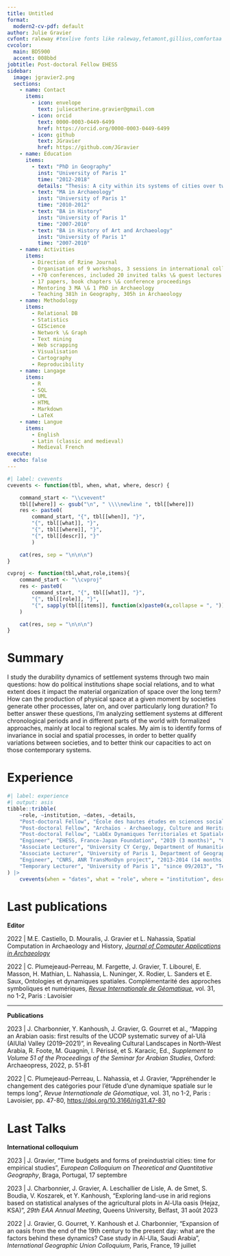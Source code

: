 ```yaml
---
title: Untitled
format:
  modern2-cv-pdf: default
author: Julie Gravier
cvfont: raleway #texlive fonts like raleway,fetamont,gillius,comfortaa
cvcolor: 
  main: BD5900
  accent: 008bbd
jobtitle: Post-doctoral Fellow EHESS
sidebar:
  image: jgravier2.png
  sections: 
    - name: Contact
      items:
        - icon: envelope
          text: juliecatherine.gravier@gmail.com
        - icon: orcid
          text: 0000-0003-0449-6499
          href: https://orcid.org/0000-0003-0449-6499
        - icon: github
          text: JGravier
          href: https://github.com/JGravier
    - name: Education
      items:
        - text: "PhD in Geography"
          inst: "University of Paris 1"
          time: "2012-2018"
          details: "Thesis: A city within its systems of cities over two thousand years"
        - text: "MA in Archaeology"
          inst: "University of Paris 1"
          time: "2010-2012"
        - text: "BA in History"
          inst: "University of Paris 1"
          time: "2007-2010"
        - text: "BA in History of Art and Archaeology"
          inst: "University of Paris 1"
          time: "2007-2010"
    - name: Activities
      items:
        - Direction of Rzine Journal
        - Organisation of 9 workshops, 3 sessions in international colloquium, 2 summer school
        - +70 conferences, included 20 invited talks \& guest lectures
        - 17 papers, book chapters \& conference proceedings
        - Mentoring 3 MA \& 1 PhD in Archaeology
        - Teaching 381h in Geography, 305h in Archaeology
    - name: Methodology
      items:
        - Relational DB
        - Statistics
        - GIScience
        - Network \& Graph
        - Text mining
        - Web scrapping
        - Visualisation
        - Cartography
        - Reproducibility
    - name: Langage
      items:
        - R
        - SQL
        - UML
        - HTML
        - Markdown
        - LaTeX
    - name: Langue
      items:
        - English
        - Latin (classic and medieval)
        - Medieval French
execute: 
  echo: false
---
```


```r
#| label: cvevents
cvevents <- function(tbl, when, what, where, descr) {

    command_start <- "\\cvevent"
    tbl[[where]] <- gsub("\n", " \\\\newline ", tbl[[where]])
    res <- paste0(
        command_start, "{", tbl[[when]], "}", 
        "{", tbl[[what]], "}",
        "{", tbl[[where]], "}",
        "{", tbl[[descr]], "}"
        )

    cat(res, sep = "\n\n\n")
}

cvproj <- function(tbl,what,role,items){
    command_start <- "\\cvproj"
    res <- paste0(
        command_start, "{", tbl[[what]], "}",
        "{", tbl[[role]], "}",
        "{", sapply(tbl[[items]], function(x)paste0(x,collapse = ", ")), "}"
    )

    cat(res, sep = "\n\n\n")
}
```

# Summary

I study the durability dynamics of settlement systems through two main questions: how do political institutions shape social relations, and to what extent does it impact the material organization of space over the long term? How can the production of physical space at a given moment by societies generate other processes, later on, and over particularly long duration? To better answer these questions, I'm analyzing settlement systems at different chronological periods and in different parts of the world with formalized approaches, mainly at local to regional scales. My aim is to identify forms of invariance in social and spatial processes, in order to better qualify variations between societies, and to better think our capacities to act on those contemporary systems.

# Experience

```r
#| label: experience
#| output: asis
tibble::tribble(
    ~role, ~institution, ~dates, ~details,
    "Post-doctoral Fellow", "École des hautes études en sciences sociales, UMR CAMS, UMR CRH, ANR SoDUCo project", "01/2022 - Today", "I study urban activities in the city of Paris using digital data from commercial directories. These data make it possible to work on the level of individuals and addresses, on a nearly annual basis. They are the result of automatic extraction pipeline (OCR, NER and geocoding) carried out within the ANR SoDUCo and currently form more than 22M entries over the years 1787-1914.",
    "Post-doctoral Fellow", "Archaïos - Archaeology, Culture and Heritage Company", "10/2020 - 12/2021", "Analysis of the growth dynamics of the Al-Ula oasis (Saudi Arabia) since the late 19th c. and direction of the GIS and DB pole of the international research program Al-Ula Cultural Oasis Project (UCOP).",
    "Post-doctoral Fellow", "LabEx Dynamiques Territoriales et Spatiales", "09/2019 - 09/2020", "Analysis of the decline and closure of public service facilities in French cities since the mid-2000s.",
    "Engineer", "EHESS, France-Japan Foundation", "2019 (3 months)", "Construction and analysis of a spatial database to compare social and economic transformations in the regions of Paris, Tokyo, London and New York since the 2000s.",
    "Associate Lecturer", "University CY Cergy, Department of Humanities", "09/2018 - 08/2019", "Teaching in Geography undergraduate degree.",
    "Associate Lecturer", "University of Paris 1, Department of Geography", "09/2017 - 08/2018", "Teaching in Geography undergraduate degree.",
    "Engineer", "CNRS, ANR TransMonDyn project", "2013-2014 (14 months)", "Assistance in editing reports for the ANR and construction of the project website.",
    "Temporary Lecturer", "University of Paris 1", "since 09/2013", "Teaching in Geography and Archaeology undergraduate degrees. Direction of the doctoral seminar Information systems and data processing in Archaeology."
) |>
    cvevents(when = "dates", what = "role", where = "institution", descr = "details")
```

# Last publications

**Editor**

2022 | M.E. Castiello, D. Mouralis, J. Gravier et L. Nahassia, Spatial Computation in Archaeology and History, [_Journal of Computer Applications in Archaeology_](https://journal.caa-international.org/collections/spatial-computation-in-archaeology-and-history)

2022 | C. Plumejeaud-Perreau, M. Fargette, J. Gravier, T. Libourel, E. Masson, H. Mathian, L. Nahassia, L. Nuninger, X. Rodier, L. Sanders et E. Saux, Ontologies et dynamiques spatiales. Complémentarité des approches symboliques et numériques, [_Revue Internationale de Géomatique_](https://rig.revuesonline.com/en/articles/lvrig/abs/2022/01/contents/contents.html), vol. 31, no 1-2, Paris : Lavoisier

---
**Publications**

2023 | J. Charbonnier, Y. Kanhoush, J. Gravier, G. Gourret et al., "Mapping an Arabian oasis: first results of the UCOP systematic survey of al‑ʿUlā (AlUla) Valley (2019–2021)", in Revealing Cultural Landscapes in North‑West Arabia, R. Foote, M. Guagnin, I. Périssé, et S. Karacic, Ed., _Supplement to Volume 51 of the Proceedings of the Seminar for Arabian Studies_, Oxford: Archaeopress, 2022, p. 51‑81


2022 | C. Plumejeaud-Perreau, L. Nahassia, et J. Gravier, "Appréhender le changement des catégories pour l’étude d’une dynamique spatiale sur le temps long", _Revue Internationale de Géomatique_, vol. 31, no 1-2, Paris : Lavoisier, pp. 47-80, [https://doi.org/10.3166/rig31.47-80](https://doi.org/10.3166/rig31.47-80)

# Last Talks

**International colloquium**

2023 | J. Gravier, "Time budgets and forms of preindustrial cities: time for empirical studies", _European Colloquium on Theoretical and Quantitative Geography_, Braga, Portugal, 17 septembre

2023 | J. Charbonnier, J. Gravier, A. Leschallier de Lisle, A. de Smet, S. Boudia, V. Koszarek, et Y. Kanhoush, "Exploring land-use in arid regions based on statistical analyses of the agricultural plots in Al-Ula oasis (Hejaz, KSA)", _29th EAA Annual Meeting_, Queens University, Belfast, 31 août 2023

2022 | J. Gravier, G. Gourret, Y. Kanhoush et J. Charbonnier, "Expansion of an oasis from the end of the 19th century to the present day: what are the factors behind these dynamics? Case study in Al-Ula, Saudi Arabia", _International Geographic Union Colloquium_, Paris, France, 19 juillet
